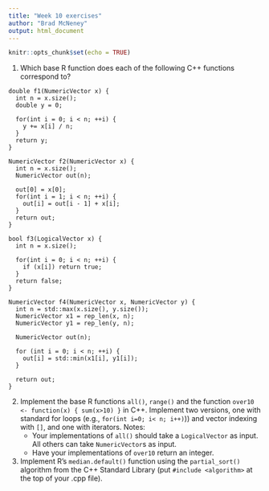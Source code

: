 ```yaml
---
title: "Week 10 exercises"
author: "Brad McNeney"
output: html_document
---
```


```r
knitr::opts_chunk$set(echo = TRUE)
```

1. Which base R function does each of the following C++ functions 
correspond to?

```
double f1(NumericVector x) {
  int n = x.size();
  double y = 0;

  for(int i = 0; i < n; ++i) {
    y += x[i] / n;
  }
  return y;
}

NumericVector f2(NumericVector x) {
  int n = x.size();
  NumericVector out(n);

  out[0] = x[0];
  for(int i = 1; i < n; ++i) {
    out[i] = out[i - 1] + x[i];
  }
  return out;
}

bool f3(LogicalVector x) {
  int n = x.size();

  for(int i = 0; i < n; ++i) {
    if (x[i]) return true;
  }
  return false;
}

NumericVector f4(NumericVector x, NumericVector y) {
  int n = std::max(x.size(), y.size());
  NumericVector x1 = rep_len(x, n);
  NumericVector y1 = rep_len(y, n);

  NumericVector out(n);

  for (int i = 0; i < n; ++i) {
    out[i] = std::min(x1[i], y1[i]);
  }

  return out;
}
```



2. Implement the base R functions `all()`, `range()` and the function
`over10 <- function(x) { sum(x>10) }` in C++. Implement two
versions, one with standard for loops (e.g., `for(int i=0; i< n; i++)`))
and vector indexing with `[]`, and one with iterators.
Notes:
    * Your implementations of `all()`
    should take a `LogicalVector` as input. All others can
    take `NumericVector`s as input.
    * Have your implementations of `over10` return an integer.
    

3. Implement R's `median.default()` function using the 
`partial_sort()` algorithm from the C++ Standard Library
(put `#include <algorithm>` at the top of your .cpp file).
